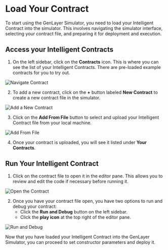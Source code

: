 # Load Your Contract

To start using the GenLayer Simulator, you need to load your Intelligent Contract into the simulator. This involves navigating the simulator interface, selecting your contract file, and preparing it for deployment and execution.

## Access your Intelligent Contracts

1. On the left sidebar, click on the **Contracts** icon. This is where you can see the list of your Intelligent Contracts. There are pre-loaded example contracts for you to try out.

 
<Image src="/contract-sidebar.png" alt="Navigate Contract" width={500} height={500} />

2. To add a new contract, click on the **+** button labeled **New Contract** to create a new contract file in the simulator.

<Image src="/add-contract.png" alt="Add a New Contract" width={500} height={500} />

3. Click on the **Add From File** button to select and upload your Intelligent Contract file from your local machine.

<Image src="/upload-file.png" alt="Add From File" width={500} height={500} />

4. Once your contract is uploaded, you will see it listed under **Your Contracts**.

## Run Your Intelligent Contract

1. Click on the contract file to open it in the editor pane. This allows you to review and edit the code if necessary before running it.

<Image src="/open-contract.png" alt="Open the Contract" width={700} height={700} />

2. Once you have your contract file open, you have two options to run and debug your contract:
    - Click the **Run and Debug** button on the left sidebar.
    - Click the **play icon** at the top right of the editor pane.

<Image src="/run-and-debug.png" alt="Run and Debug" width={700} height={700} />

Now that you have loaded your Intelligent Contract into the GenLayer Simulator, you can proceed to set constructor parameters and deploy it.
